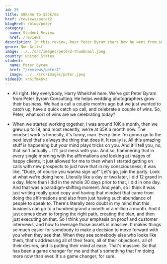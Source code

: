 ```yaml
---
id: 29
title: $8k/mo to $35k/mo
href: /reviews/peter2
blogHref: /blog/peter
category:
  name: Student Review
  href: /reviews
description: In this review, hear Peter Byram share how he went from $8k / mo to $35k / mo profitably with video testimonials in less than 3 months even in the midst of Covid-19.
genre: Non Artist
image: ../../src/images/peter2-thumbnail.jpeg
country: United States
student:
  name: Peter Byram
  href: "/reviews/peter2"
  image: ../../src/images/peter.jpeg
videoID: xr6ifmk6vt
---
```


- All right. Hey everybody, Harry Whelchel here. We've got Peter Byram from Peter Byram Consulting. He helps wedding photographers grow their business. We had a call a couple months ago but we just wanted to catch up, have a quick catch up call, and celebrate a couple of wins. So, Peter, what sort of wins are we celebrating today?

- When we started working together, I was around 10K a month, then we grew up to 18, and most recently, we're at 35K a month now. The mindset work is honestly, it's funny, man. Every time I'm gonna go to the next level that's always the thing that does it. It really is. All this amazing stuff is happening but your mind plays tricks on you. And it'll tell you, no, that isn't actually... It'll just mess with you. And so, hammering that in every single morning with the affirmations and looking at images of happy clients, it just allowed for me to then when I started getting on calls with new prospects to just have that in my consciousness, it was like, "Dude, of course you wanna sign up!" Let's go, join the party. Look at what we're doing here. Literally like a day or two later, I did 12 grand in a day. More than I did in the whole 30 days prior to that, I did in one day. And that was a paradigm-shifting moment. And yeah, so I think it was just writing really good copy and having that mindset that came from doing the affirmations and also from just having such abundance of people to speak to. There's literally zero doubt in my mind that this business can go to a hundred grand a month or a million a month. And it just comes down to forging the right path, creating the plan, and then just executing on that. So I think your emphasis on proof and customer interviews, and how to leverage those assets is massive. It makes things so much easier for somebody to make a decision to move forward with you when they see that. When they see somebody else who looks like them, that's addressing all of their fears, all of their objections, all of their desires, and is putting their mind at ease. That's massive. So that has been a game changer for me and that's something that I'm doing more now than ever. It's a game changer, for sure.
